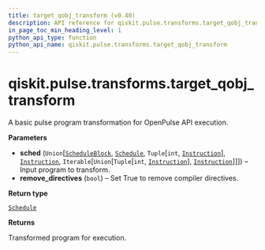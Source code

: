 ```yaml
---
title: target_qobj_transform (v0.40)
description: API reference for qiskit.pulse.transforms.target_qobj_transform in qiskit v0.40
in_page_toc_min_heading_level: 1
python_api_type: function
python_api_name: qiskit.pulse.transforms.target_qobj_transform
---
```


<span id="qiskit-pulse-transforms-target-qobj-transform" />

# qiskit.pulse.transforms.target\_qobj\_transform

<Function id="qiskit.pulse.transforms.target_qobj_transform" isDedicatedPage={true} github="https://github.com/qiskit/qiskit/tree/stable/0.23/qiskit/pulse/transforms/base_transforms.py" signature="target_qobj_transform(sched, remove_directives=True)">
  A basic pulse program transformation for OpenPulse API execution.

  **Parameters**

  *   **sched** (`Union`\[[`ScheduleBlock`](qiskit.pulse.ScheduleBlock "qiskit.pulse.schedule.ScheduleBlock"), [`Schedule`](qiskit.pulse.Schedule "qiskit.pulse.schedule.Schedule"), `Tuple`\[`int`, [`Instruction`](pulse#qiskit.pulse.instructions.Instruction "qiskit.pulse.instructions.instruction.Instruction")], [`Instruction`](pulse#qiskit.pulse.instructions.Instruction "qiskit.pulse.instructions.instruction.Instruction"), `Iterable`\[`Union`\[`Tuple`\[`int`, [`Instruction`](pulse#qiskit.pulse.instructions.Instruction "qiskit.pulse.instructions.instruction.Instruction")], [`Instruction`](pulse#qiskit.pulse.instructions.Instruction "qiskit.pulse.instructions.instruction.Instruction")]]]) – Input program to transform.
  *   **remove\_directives** (`bool`) – Set True to remove compiler directives.

  **Return type**

  [`Schedule`](qiskit.pulse.Schedule "qiskit.pulse.schedule.Schedule")

  **Returns**

  Transformed program for execution.
</Function>

